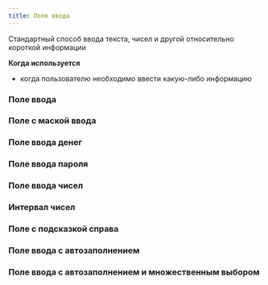 ```yaml
---
title: Поля ввода
---
```


Стандартный способ ввода текста, чисел и другой относительно короткой информации

**Когда используется**
- когда пользователю необходимо ввести какую-либо информацию

### Поле ввода
<Sandbox projectId="uxcomponents_fields_input" />

### Поле с маской ввода
<Sandbox projectId="uxcomponents_fields_masked_input"/>

### Поле ввода денег
<Sandbox projectId="uxcomponents_fields_input_money"/>

### Поле ввода пароля
<Sandbox projectId="uxcomponents_fields_password" />

### Поле ввода чисел
<Sandbox projectId="uxcomponents_fields_input_number" />

### Интервал чисел
<Sandbox projectId="uxcomponents_fields_number_interval" />

### Поле с подсказкой справа
<Sandbox projectId="uxcomponents_fields_input_with_measure" />

### Поле ввода с автозаполнением
<Sandbox projectId="uxcomponents_fields_autocomplete" />

### Поле ввода с автозаполнением и множественным выбором
<Sandbox projectId="uxcomponents_fields_autocomplete_multi" />
